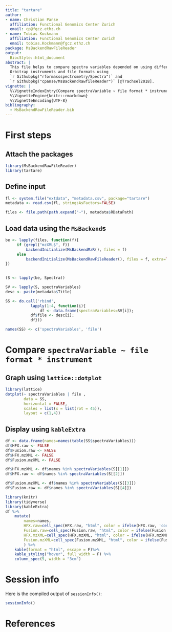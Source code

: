 ```yaml
---
title: "tartare"
author:
- name: Christian Panse
  affiliation: Functional Genomics Center Zurich
  email: cp@fgcz.ethz.ch
- name: Tobias Kockmann
  affiliation: Functional Genomics Center Zurich
  email: tobias.Kockmann@fgcz.ethz.ch
package: MsBackendRawFileReader
output:
  BiocStyle::html_document
abstract: |
  This file helps to compare spectra variables depended on using different
  Orbitrap instruments and file formats using 
  `r Githubpkg("rformassspectrometry/Spectra")` and 
  `r Githubpkg("cpanse/MsBackendRawfileReader")` [@Trachsel2018].
vignette: |
  %\VignetteIndexEntry{Compare spectraVariable ~ file format * instrument}
  %\VignetteEngine{knitr::rmarkdown}
  %\VignetteEncoding{UTF-8}
bibliography:
  - MsBackendRawFileReader.bib
---
```



# First steps

## Attach the packages

```r
library(MsBackendRawFileReader)
library(tartare)
```

## Define input

```r
fl <- system.file("extdata", "metadata.csv", package="tartare")   
metadata <- read.csv(fl, stringsAsFactors=FALSE)

files <- file.path(path.expand("~"), metadata$RDataPath)
```


## Load data using the `MsBackend`s

```r

be <- lapply(files, function(f){
     if (grepl("mzXML$", f))
         backendInitialize(MsBackendMzR(), files = f)
     else
         backendInitialize(MsBackendRawFileReader(), files = f, extra=TRUE)
})
   

(S <- lapply(be, Spectra))
```


```r
SV <- lapply(S, spectraVariables)
desc <- paste(metadata$Title)

SS <- do.call('rbind', 
           lapply(1:4, function(i){
               df <- data.frame(spectraVariables=SV[i]);
           df$file <- desc[i]; 
           df}))

names(SS) <- c('spectraVariables', 'file')
```

# Compare `spectraVariable ~ file format * instrument`


## Graph using `lattice::dotplot`

```r
library(lattice)
dotplot(~ spectraVariables | file ,
        data = SS,
        horizontal = FALSE,
        scales = list(x = list(rot = 45)),
        layout = c(1,4))
```


## Display using `kableExtra`

```r
df <- data.frame(names=names(table(SS$spectraVariables)))
df$HFX.raw <- FALSE
df$Fusion.raw <- FALSE
df$HFX.mzXML <- FALSE
df$Fusion.mzXML <- FALSE

df$HFX.mzXML <- df$names %in% spectraVariables(S[[1]])
df$HFX.raw <- df$names %in% spectraVariables(S[[2]])

df$Fusion.mzXML <- df$names %in% spectraVariables(S[[3]])
df$Fusion.raw <- df$names %in% spectraVariables(S[[4]])

```

```r
library(knitr)
library(tidyverse)
library(kableExtra)
df %>% 
    mutate(
        names=names,
        HFX.raw=cell_spec(HFX.raw, "html", color = ifelse(HFX.raw, 'cornflowerblue', 'white')),
        Fusion.raw=cell_spec(Fusion.raw, "html", color = ifelse(Fusion.raw, 'cornflowerblue', 'white')),
        HFX.mzXML=cell_spec(HFX.mzXML, "html", color = ifelse(HFX.mzXML, 'cornflowerblue', 'white')),
        Fusion.mzXML=cell_spec(Fusion.mzXML, "html", color = ifelse(Fusion.mzXML, 'cornflowerblue', 'white'))
        ) %>%
    kable(format = "html", escape = F)%>%
    kable_styling("hover", full_width = F) %>%
    column_spec(5, width = "3cm") 
```

# Session info

Here is the compiled output of `sessionInfo()`:

```r
sessionInfo()
```


# References